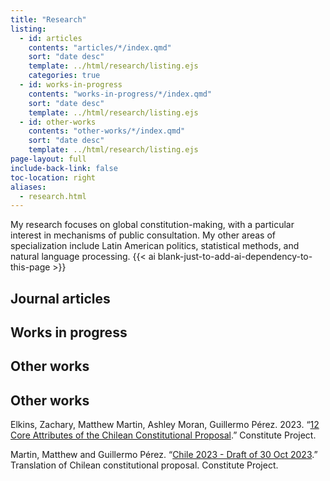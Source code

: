 ```yaml
---
title: "Research"
listing:
  - id: articles
    contents: "articles/*/index.qmd"
    sort: "date desc"
    template: ../html/research/listing.ejs
    categories: true
  - id: works-in-progress
    contents: "works-in-progress/*/index.qmd"
    sort: "date desc"
    template: ../html/research/listing.ejs
  - id: other-works
    contents: "other-works/*/index.qmd"
    sort: "date desc"
    template: ../html/research/listing.ejs
page-layout: full
include-back-link: false
toc-location: right
aliases: 
  - research.html
---
```


My research focuses on global constitution-making, with a particular interest in mechanisms of public consultation. My other areas of specialization include Latin American politics, statistical methods, and natural language processing. {{< ai blank-just-to-add-ai-dependency-to-this-page >}}

## Journal articles

::: {#articles}
:::

## Works in progress

::: {#works-in-progress}
:::

## Other works

::: {#other-works}
:::

## Other works

Elkins, Zachary, Matthew Martin, Ashley Moran, Guillermo Pérez. 2023. "[12 Core Attributes of the Chilean Constitutional Proposal](https://www.constituteproject.org/data-stories/chile-2023-proposal)." Constitute Project.

Martin, Matthew and Guillermo Pérez. "[Chile 2023 - Draft of 30 Oct 2023](https://www.constituteproject.org/constitution/Chile_2023DD)." Translation of Chilean constitutional proposal. Constitute Project.

